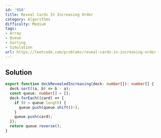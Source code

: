 ```yaml
---
id: '950'
title: Reveal Cards In Increasing Order
category: Algorithms
difficulty: Medium
tags:
- Array
- Queue
- Sorting
- Simulation
url: https://leetcode.com/problems/reveal-cards-in-increasing-order
---
```


## Solution

```typescript filename="solution.ts" copy
export function deckRevealedIncreasing(deck: number[]): number[] {
  deck.sort((a, b) => b - a);
  const queue: number[] = [];
  deck.forEach((card) => {
    if (0 < queue.length) {
      queue.push(queue.shift()!);
    }
    queue.push(card);
  });
  return queue.reverse();
}
```

